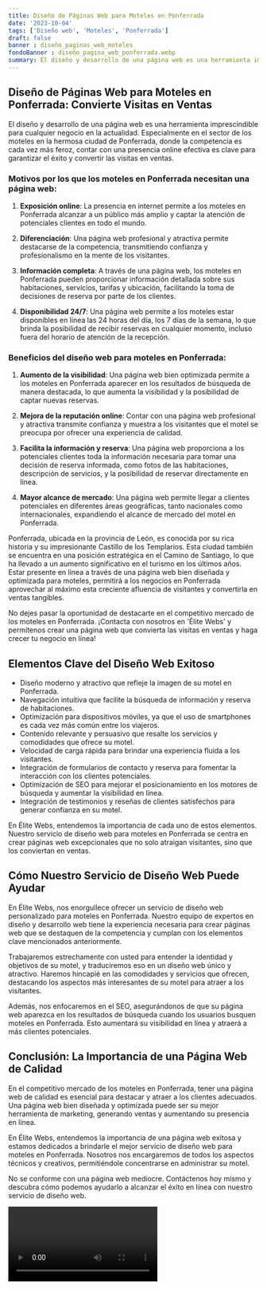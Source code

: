 ```yaml
---
title: Diseño de Páginas Web para Moteles en Ponferrada
date: '2023-10-04'
tags: ['Diseño web', 'Moteles', 'Ponferrada']
draft: false
banner : diseño_paginas_web_moteles
fondoBanner : diseño_pagina_web_ponferrada.webp
summary: El diseño y desarrollo de una página web es una herramienta imprescindible para cualquier negocio en la actualidad. Especialmente en el sector de los moteles en la hermosa ciudad de Ponferrada, donde la competencia es cada vez más feroz, contar con una presencia online efectiva es clave para garantizar el éxito y convertir las visitas en ventas.
---
```


## Diseño de Páginas Web para Moteles en Ponferrada: Convierte Visitas en Ventas

El diseño y desarrollo de una página web es una herramienta imprescindible para cualquier negocio en la actualidad. Especialmente en el sector de los moteles en la hermosa ciudad de Ponferrada, donde la competencia es cada vez más feroz, contar con una presencia online efectiva es clave para garantizar el éxito y convertir las visitas en ventas.

### Motivos por los que los moteles en Ponferrada necesitan una página web:

1. **Exposición online**: La presencia en internet permite a los moteles en Ponferrada alcanzar a un público más amplio y captar la atención de potenciales clientes en todo el mundo.

2. **Diferenciación**: Una página web profesional y atractiva permite destacarse de la competencia, transmitiendo confianza y profesionalismo en la mente de los visitantes.

3. **Información completa**: A través de una página web, los moteles en Ponferrada pueden proporcionar información detallada sobre sus habitaciones, servicios, tarifas y ubicación, facilitando la toma de decisiones de reserva por parte de los clientes.

4. **Disponibilidad 24/7**: Una página web permite a los moteles estar disponibles en línea las 24 horas del día, los 7 días de la semana, lo que brinda la posibilidad de recibir reservas en cualquier momento, incluso fuera del horario de atención de la recepción.

### Beneficios del diseño web para moteles en Ponferrada:

1. **Aumento de la visibilidad**: Una página web bien optimizada permite a los moteles en Ponferrada aparecer en los resultados de búsqueda de manera destacada, lo que aumenta la visibilidad y la posibilidad de captar nuevas reservas.

2. **Mejora de la reputación online**: Contar con una página web profesional y atractiva transmite confianza y muestra a los visitantes que el motel se preocupa por ofrecer una experiencia de calidad.

3. **Facilita la información y reserva**: Una página web proporciona a los potenciales clientes toda la información necesaria para tomar una decisión de reserva informada, como fotos de las habitaciones, descripción de servicios, y la posibilidad de reservar directamente en línea.

4. **Mayor alcance de mercado**: Una página web permite llegar a clientes potenciales en diferentes áreas geográficas, tanto nacionales como internacionales, expandiendo el alcance de mercado del motel en Ponferrada.

Ponferrada, ubicada en la provincia de León, es conocida por su rica historia y su impresionante Castillo de los Templarios. Esta ciudad también se encuentra en una posición estratégica en el Camino de Santiago, lo que ha llevado a un aumento significativo en el turismo en los últimos años. Estar presente en línea a través de una página web bien diseñada y optimizada para moteles, permitirá a los negocios en Ponferrada aprovechar al máximo esta creciente afluencia de visitantes y convertirla en ventas tangibles.

No dejes pasar la oportunidad de destacarte en el competitivo mercado de los moteles en Ponferrada. ¡Contacta con nosotros en 'Élite Webs' y permítenos crear una página web que convierta las visitas en ventas y haga crecer tu negocio en línea!

<GifSeo />

<Cta />

## Elementos Clave del Diseño Web Exitoso

- Diseño moderno y atractivo que refleje la imagen de su motel en Ponferrada.
- Navegación intuitiva que facilite la búsqueda de información y reserva de habitaciones.
- Optimización para dispositivos móviles, ya que el uso de smartphones es cada vez más común entre los viajeros.
- Contenido relevante y persuasivo que resalte los servicios y comodidades que ofrece su motel.
- Velocidad de carga rápida para brindar una experiencia fluida a los visitantes.
- Integración de formularios de contacto y reserva para fomentar la interacción con los clientes potenciales.
- Optimización de SEO para mejorar el posicionamiento en los motores de búsqueda y aumentar la visibilidad en línea.
- Integración de testimonios y reseñas de clientes satisfechos para generar confianza en su motel.

En Élite Webs, entendemos la importancia de cada uno de estos elementos. Nuestro servicio de diseño web para moteles en Ponferrada se centra en crear páginas web excepcionales que no solo atraigan visitantes, sino que los conviertan en ventas.

## Cómo Nuestro Servicio de Diseño Web Puede Ayudar

En Élite Webs, nos enorgullece ofrecer un servicio de diseño web personalizado para moteles en Ponferrada. Nuestro equipo de expertos en diseño y desarrollo web tiene la experiencia necesaria para crear páginas web que se destaquen de la competencia y cumplan con los elementos clave mencionados anteriormente.

Trabajaremos estrechamente con usted para entender la identidad y objetivos de su motel, y traduciremos eso en un diseño web único y atractivo. Haremos hincapié en las comodidades y servicios que ofrecen, destacando los aspectos más interesantes de su motel para atraer a los visitantes.

Además, nos enfocaremos en el SEO, asegurándonos de que su página web aparezca en los resultados de búsqueda cuando los usuarios busquen moteles en Ponferrada. Esto aumentará su visibilidad en línea y atraerá a más clientes potenciales.

## Conclusión: La Importancia de una Página Web de Calidad

En el competitivo mercado de los moteles en Ponferrada, tener una página web de calidad es esencial para destacar y atraer a los clientes adecuados. Una página web bien diseñada y optimizada puede ser su mejor herramienta de marketing, generando ventas y aumentando su presencia en línea.

En Élite Webs, entendemos la importancia de una página web exitosa y estamos dedicados a brindarle el mejor servicio de diseño web para moteles en Ponferrada. Nosotros nos encargaremos de todos los aspectos técnicos y creativos, permitiéndole concentrarse en administrar su motel.

No se conforme con una página web mediocre. Contáctenos hoy mismo y descubra cómo podemos ayudarlo a alcanzar el éxito en línea con nuestro servicio de diseño web.

<Video />

<CtaBot job='Moteles' city='Ponferrada'/>

<Gmaps query='Ponferrada+españa+maps' />